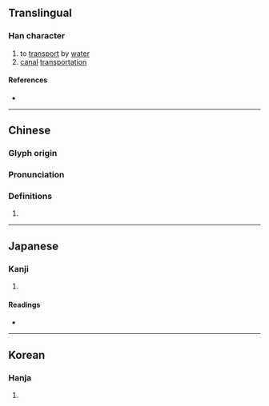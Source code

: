 {{character info/new}}
==Translingual==

===Han character===
{{Han char|rn=85|rad=水|as=11|sn=14|four=35166|canj=ETWA|ids=⿰氵曹}}

# to [[transport]] by [[water]]
# [[canal]] [[transportation]]

====References====
* {{Han ref|kx=0645.240|dkj=18131|dj=1055.010|hdz=31718.020|uh=6F15|ud=28437|bh=BAA8|bd=47784}}

----

==Chinese==
{{zh-forms}}

===Glyph origin===
{{Han etym}}

===Pronunciation===
{{zh-pron
|m=cáo
|c=cou4
|h=pfs=
|md=
|mn=
|w=
|mc=y
|oc=y
|cat=
}}

===Definitions===
{{zh-hanzi}}

# {{rfdef|lang=zh}}

----

==Japanese==

===Kanji===
{{ja-kanji|grade=n|rs=水11}}

# {{defn|lang=ja|sort=水11}}

====Readings====
* {{ja-readings|on=[[そう]] (sō)|kun=[[こぐ]] (kogu), [[はこぶ]] (hakobu)}}

----

==Korean==

===Hanja===
{{ko-hanja|hangeul=조|eumhun=|rv=jo|mr=cho|y=co}}

# {{defn|lang=ko|sort=水11}}